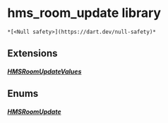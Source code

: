 # hms_room_update library

    *[<Null safety>](https://dart.dev/null-safety)*

## Extensions

##### [HMSRoomUpdateValues](../enum_hms_room_update/HMSRoomUpdateValues)

## Enums

##### [HMSRoomUpdate](../enum_hms_room_update/HMSRoomUpdate-class)
